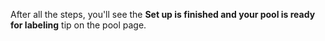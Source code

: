 After all the steps, you'll see the **Set up is finished and your pool is ready for labeling** tip on the pool page.